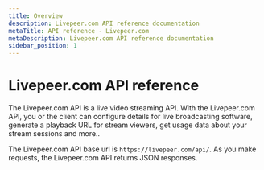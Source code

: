 ```yaml
---
title: Overview
description: Livepeer.com API reference documentation
metaTitle: API reference - Livepeer.com
metaDescription: Livepeer.com API reference documentation
sidebar_position: 1
---
```


# Livepeer.com API reference

The Livepeer.com API is a live video streaming API. With the Livepeer.com API,
you or the client can configure details for live broadcasting software, generate
a playback URL for stream viewers, get usage data about your stream sessions and
more..

The Livepeer.com API base url is `https://livepeer.com/api/`. As you make
requests, the Livepeer.com API returns JSON responses.
